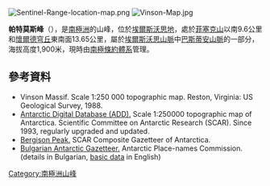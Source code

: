 [[Image:Sentinel-Range-location-map.png|thumb]]
[[Image:Vinson-Map.jpg|thumb]]

'''帕特莫斯峰'''（{{lang-en|Patmos Peak}}），是[[南極洲|南極洲]]的山峰，位於[[埃爾斯沃思地|埃爾斯沃思地]]，處於[[菲塞克山|菲塞克山]]以南9.6公里和[[懷爾德穹丘|懷爾德穹丘]]東南面13.65公里，屬於[[埃爾斯沃思山脈|埃爾斯沃思山脈]]中[[巴斯蒂安山脈|巴斯蒂安山脈]]的一部分，海拔高度1,900米，現時由[[南極條約體系|南極條約體系]]管理。

{{coord|78|49|14.3|S|85|55|11|W|display=title}}

==參考資料==
* Vinson Massif.  Scale 1:250 000 topographic map.  Reston, Virginia: US Geological Survey, 1988.
* [http://www.add.scar.org Antarctic Digital Database (ADD).] {{Wayback|url=http://www.add.scar.org/ |date=20170305000653 }} Scale 1:250000 topographic map of Antarctica. Scientific Committee on Antarctic Research (SCAR). Since 1993, regularly upgraded and updated.
* [http://data.aad.gov.au/aadc/gaz/scar/display_name.cfm?gaz_id=137778 Bergison Peak.] {{Wayback|url=http://data.aad.gov.au/aadc/gaz/scar/display_name.cfm?gaz_id=137778 |date=20140203105758 }} SCAR Composite Gazetteer of Antarctica.
* [http://apcbg.org/gazet-bg.doc Bulgarian Antarctic Gazetteer.] {{Wayback|url=http://apcbg.org/gazet-bg.doc |date=20160206203828 }} Antarctic Place-names Commission. (details in Bulgarian, [http://apcbg.org/gazet.htm basic data] {{Wayback|url=http://apcbg.org/gazet.htm |date=20160304071225 }} in English)

{{DEFAULTSORT:Patmos Peak}}
[[Category:南極洲山峰|Category:南極洲山峰]]


{{EllsworthLand-geo-stub}}